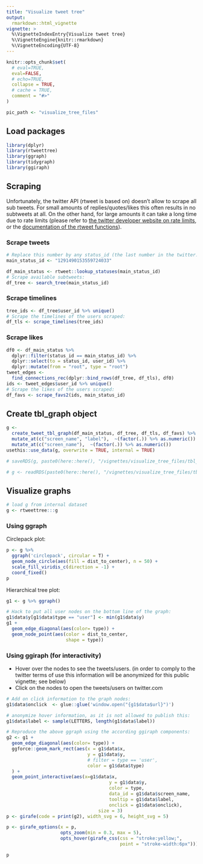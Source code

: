 ```yaml
---
title: "Visualize tweet tree"
output: 
  rmarkdown::html_vignette
vignette: >
  %\VignetteIndexEntry{Visualize tweet tree}
  %\VignetteEngine{knitr::rmarkdown}
  %\VignetteEncoding{UTF-8}
---
```


```r
knitr::opts_chunk$set(
  # eval=TRUE,
  eval=FALSE,
  # echo=TRUE,
  collapse = TRUE,
  # cache = TRUE,
  comment = "#>"
)

pic_path <- "visualize_tree_files"
```

## Load packages

```r
library(dplyr)
library(rtweettree)
library(ggraph)
library(tidygraph)
library(ggiraph)
```

## Scraping 

Unfortunately, the twitter API (rtweet is based on) doesn't allow to scrape all sub tweets. 
For small amounts of replies/quotes/likes this often results in no subtweets at all.
On the other hand, for large amounts it can take a long time due to rate limits (please refer to [the twitter developer website on rate limits](https://developer.twitter.com/en/docs/basics/rate-limiting), or the [documentation of the rtweet functions](https://docs.ropensci.org/rtweet/reference/index.html)).

### Scrape tweets

```r
# Replace this number by any status_id (the last number in the twitter.com url of a tweet):
main_status_id <- "1291490153559724033"
```


```r
df_main_status <- rtweet::lookup_statuses(main_status_id)
# Scrape available subtweets:
df_tree <- search_tree(main_status_id)
```

### Scrape timelines

```r
tree_ids <- df_tree$user_id %>% unique()
# Scrape the timelines of the users scraped:
df_tls <- scrape_timelines(tree_ids)
```

### Scrape likes

```r
df0 <- df_main_status %>%
  dplyr::filter(status_id == main_status_id) %>%
  dplyr::select(to = status_id, user_id) %>%
  dplyr::mutate(from = "root", type = "root")
tweet_edges <-
  find_connections_rec(dplyr::bind_rows(df_tree, df_tls), df0)
ids <- tweet_edges$user_id %>% unique()
# Scrape the likes of the users scraped:
df_favs <- scrape_favs2(ids, main_status_id)
```

## Create tbl_graph object

```r
g <- 
  create_tweet_tbl_graph(df_main_status, df_tree, df_tls, df_favs) %>% 
  mutate_at(c("screen_name", "label"),  ~(factor(.)) %>% as.numeric()) %E>% 
  mutate_at(c("screen_name"),  ~(factor(.)) %>% as.numeric())  
usethis::use_data(g, overwrite = TRUE, internal = TRUE)
```

```r
# saveRDS(g, paste0(here::here(), "/vignettes/visualize_tree_files/tbl_graph.RDS"))
```


```r
# g <- readRDS(paste0(here::here(), "/vignettes/visualize_tree_files/tbl_graph.RDS"))
```



## Visualize graphs

```r
# load g from internal dataset
g <- rtweettree:::g
```

### Using ggraph

Circlepack plot:



```r

p <- g %>%
  ggraph('circlepack', circular = T) +
  geom_node_circle(aes(fill = dist_to_center), n = 50) +
  scale_fill_viridis_c(direction = -1) +
  coord_fixed()
p
```



Hierarchical tree plot:

```r
g1 <- g %>% ggraph()

# Hack to put all user nodes on the bottom line of the graph:
g1$data$y[g1$data$type == "user"] <- min(g1$data$y)
g1 +
  geom_edge_diagonal(aes(color= type)) +
  geom_node_point(aes(color = dist_to_center,
                      shape = type))
```


### Using ggiraph (for interactivity)

* Hover over the nodes to see the tweets/users. (in order to comply to the twitter terms of use this information will be anonymized for this public vignette; see below)
* Click on the nodes to open the tweets/users on twitter.com

```r
# Add on click information to the graph nodes:
g1$data$onclick  <- glue::glue('window.open("{g1$data$url}")')

# anonymize hover information, as it is not allowed to publish this:
g1$data$label <- sample(LETTERS, length(g1$data$label))

# Reproduce the above ggraph using the according ggiraph components:
g2 <- g1 +
  geom_edge_diagonal(aes(color= type)) +
  ggforce::geom_mark_rect(aes(x = g1$data$x,
                              y = g1$data$y,
                              # filter = type == 'user',
                              color = g1$data$type)
  ) +
  geom_point_interactive(aes(x=g1$data$x,
                                      y = g1$data$y,
                                      color = type,
                                      data_id = g1$data$screen_name,
                                      tooltip = g1$data$label,
                                      onclick = g1$data$onclick),
                                  size = 3)
p <- girafe(code = print(g2), width_svg = 6, height_svg = 5)

p <- girafe_options(x = p,
                    opts_zoom(min = 0.3, max = 5),
                    opts_hover(girafe_css(css = "stroke:yellow;",
                                          point = "stroke-width:6px")))

p
```
